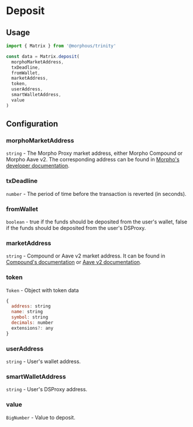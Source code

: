 # Deposit

## Usage

```js copy
import { Matrix } from '@morphous/trinity'

const data = Matrix.deposit(
  morphoMarketAddress,
  txDeadline,
  fromWallet,
  marketAddress,
  token,
  userAddress,
  smartWalletAddress,
  value
)
```

## Configuration

### morphoMarketAddress

`string` - The Morpho Proxy market address, either Morpho Compound or Morpho Aave v2. The corresponding address can be found in [Morpho's developer documentation](https://developers.morpho.xyz/interact-with-morpho/deployments).

### txDeadline

`number` - The period of time before the transaction is reverted (in seconds).

### fromWallet

`boolean` - true if the funds should be deposited from the user's wallet, false if the funds should be deposited from the user's DSProxy.

### marketAddress

`string` - Compound or Aave v2 market address. It can be found in [Compound's documentation](https://docs.compound.finance/v2/#networks) or [Aave v2 documentation](https://docs.aave.com/developers/v/2.0/deployed-contracts/deployed-contracts).

### token

`Token` - Object with token data

```js
{
  address: string
  name: string
  symbol: string
  decimals: number
  extensions?: any
}
```

### userAddress

`string` - User's wallet address.

### smartWalletAddress

`string` - User's DSProxy address.

### value

`BigNumber` - Value to deposit.